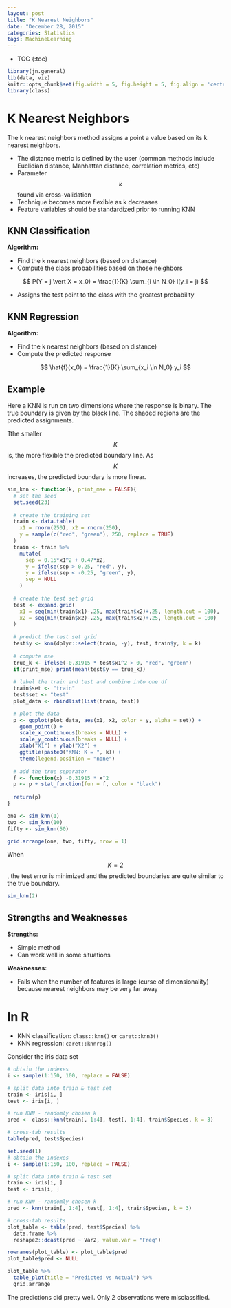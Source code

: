 ```yaml
---
layout: post
title: "K Nearest Neighbors"
date: "December 28, 2015"
categories: Statistics
tags: MachineLearning
---
```


* TOC
{:toc}

```r
library(jn.general)
lib(data, viz)
knitr::opts_chunk$set(fig.width = 5, fig.height = 5, fig.align = 'center')
library(class)
```

# K Nearest Neighbors
The k nearest neighbors method assigns a point a value based on its k nearest neighbors.

* The distance metric is defined by the user (common methods include Euclidian distance, Manhattan distance, correlation metrics, etc)
* Parameter $$k$$ found via cross-validation
* Technique becomes more flexible as k decreases
* Feature variables should be standardized prior to running KNN

## KNN Classification

**Algorithm:**

* Find the k nearest neighbors (based on distance)
* Compute the class probabilities based on those neighbors

$$ P(Y = j \vert X = x_0) = \frac{1}{K} \sum_{i \in N_0} I(y_i = j) $$

* Assigns the test point to the class with the greatest probability

## KNN Regression

**Algorithm:**

* Find the k nearest neighbors (based on distance)
* Compute the predicted response

$$ \hat{f}(x_0) = \frac{1}{K} \sum_{x_i \in N_0} y_i $$

## Example

Here a KNN is run on two dimensions where the response is binary. The true boundary is given by the black line. The shaded regions are the predicted assignments.

Tthe smaller $$K$$ is, the more flexible the predicted boundary line. As $$K$$ increases, the predicted boundary is more linear. 
```r
sim_knn <- function(k, print_mse = FALSE){
  # set the seed
  set.seed(23)
  
  # create the training set
  train <- data.table(
    x1 = rnorm(250), x2 = rnorm(250), 
    y = sample(c("red", "green"), 250, replace = TRUE)
  )
  train <- train %>% 
    mutate(
      sep = 0.15*x1^2 + 0.47*x2,
      y = ifelse(sep > 0.25, "red", y),
      y = ifelse(sep < -0.25, "green", y),
      sep = NULL
    ) 
  
  # create the test set grid
  test <- expand.grid(
    x1 = seq(min(train$x1)-.25, max(train$x2)+.25, length.out = 100), 
    x2 = seq(min(train$x2)-.25, max(train$x2)+.25, length.out = 100) 
  )
  
  # predict the test set grid
  test$y <- knn(dplyr::select(train, -y), test, train$y, k = k)
  
  # compute mse
  true_k <- ifelse(-0.31915 * test$x1^2 > 0, "red", "green")
  if(print_mse) print(mean(test$y == true_k))
  
  # label the train and test and combine into one df
  train$set <- "train"
  test$set <- "test"
  plot_data <- rbindlist(list(train, test))

  # plot the data
  p <- ggplot(plot_data, aes(x1, x2, color = y, alpha = set)) + 
    geom_point() +
    scale_x_continuous(breaks = NULL) +
    scale_y_continuous(breaks = NULL) +
    xlab("X1") + ylab("X2") + 
    ggtitle(paste0("KNN: K = ", k)) +
    theme(legend.position = "none")
  
  # add the true separator
  f <- function(x) -0.31915 * x^2
  p <- p + stat_function(fun = f, color = "black")
  
  return(p)
}

one <- sim_knn(1)
two <- sim_knn(10)
fifty <- sim_knn(50)

grid.arrange(one, two, fifty, nrow = 1)
```

When $$K = 2$$, the test error is minimized and the predicted boundaries are quite similar to the true boundary.
```r
sim_knn(2)
```

## Strengths and Weaknesses

**Strengths:**

* Simple method
* Can work well in some situations

**Weaknesses:**

* Fails when the number of features is large (curse of dimensionality) because nearest neighbors may be very far away

# In R

* KNN classification: `class::knn()` or `caret::knn3()`
* KNN regression: `caret::knnreg()`

Consider the iris data set
```r
# obtain the indexes
i <- sample(1:150, 100, replace = FALSE)

# split data into train & test set
train <- iris[i, ]
test <- iris[i, ]

# run KNN - randomly chosen k
pred <- class::knn(train[, 1:4], test[, 1:4], train$Species, k = 3)

# cross-tab results
table(pred, test$Species)
```

```r
set.seed(1)
# obtain the indexes
i <- sample(1:150, 100, replace = FALSE)

# split data into train & test set
train <- iris[i, ]
test <- iris[i, ]

# run KNN - randomly chosen k
pred <- knn(train[, 1:4], test[, 1:4], train$Species, k = 3)

# cross-tab results
plot_table <- table(pred, test$Species) %>% 
  data.frame %>% 
  reshape2::dcast(pred ~ Var2, value.var = "Freq") 

rownames(plot_table) <- plot_table$pred
plot_table$pred <- NULL

plot_table %>% 
  table_plot(title = "Predicted vs Actual") %>%
  grid.arrange
```

The predictions did pretty well. Only 2 observations were misclassified. 

